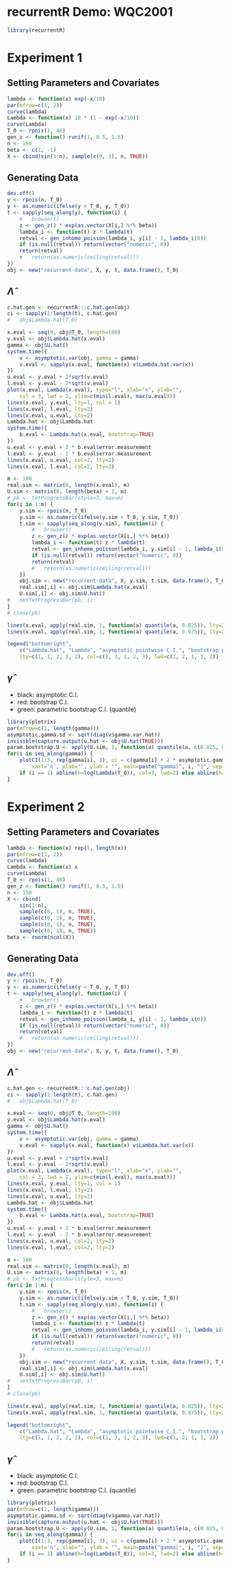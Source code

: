 # recurrentR Demo: WQC2001

```r
library(recurrentR)
```

# Experiment 1

## Setting Parameters and Covariates

```r
lambda <- function(x) exp(-x/10)
par(mfrow=c(1, 2))
curve(lambda)
Lambda <- function(x) 10 * (1 - exp(-x/10))
curve(Lambda)
T_0 <- rpois(1, 40)
gen_z <- function() runif(1, 0.5, 1.5)
n <- 150
beta <- c(1, -1)
X <- cbind(sin(1:n), sample(c(0, 1), n, TRUE))
```

## Generating Data

```r
dev.off()
y <- rpois(n, T_0)
y <- as.numeric(ifelse(y < T_0, y, T_0))
t <- sapply(seq_along(y), function(i) {
	# 	browser()
	z <- gen_z() * exp(as.vector(X[i,] %*% beta))
	lambda_i <- function(t) z * lambda(t)
	retval <- gen_inhomo_poisson(lambda_i, y[i] - 1, lambda_i(0))
	if (is.null(retval)) return(vector("numeric", 0))
	return(retval)
	# 	return(as.numeric(ceiling(retval)))
})
obj <- new("recurrent-data", X, y, t, data.frame(), T_0)
```

## $\hat{\Lambda}$

```r
c.hat.gen <- recurrentR:::c.hat.gen(obj)
ci <- sapply(1:length(t), c.hat.gen)
# 	obj$Lambda.hat(T_0)

x.eval <- seq(0, obj@T_0, length=100)
y.eval <- obj$Lambda.hat(x.eval)
gamma <- obj$U.hat()
system.time({
	v <- asymptotic.var(obj, gamma = gamma)
	v.eval <- sapply(x.eval, function(x) v$Lambda.hat.var(x))
})
u.eval <- y.eval + 2*sqrt(v.eval)
l.eval <- y.eval - 2*sqrt(v.eval)
plot(x.eval, Lambda(x.eval), type="l", xlab="x", ylab="", 
	col = 3, lwd = 2, ylim=c(min(l.eval), max(u.eval)))
lines(x.eval, y.eval, lty=1, col = 1)
lines(x.eval, l.eval, lty=2)
lines(x.eval, u.eval, lty=2)
Lambda.hat <- obj$Lambda.hat
system.time({
	b.eval <- Lambda.hat(x.eval, bootstrap=TRUE)
})
u.eval <- y.eval + 2 * b.eval$error.measurement
l.eval <- y.eval - 2 * b.eval$error.measurement
lines(x.eval, u.eval, col=2, lty=2)
lines(x.eval, l.eval, col=2, lty=2)

m <- 100
real.sim <- matrix(0, length(x.eval), m)
U.sim <- matrix(0, length(beta) + 1, m)
# pb <- txtProgressBar(style=3, max=m)
for(i in 1:m) {
	y.sim <- rpois(n, T_0)
	y.sim <- as.numeric(ifelse(y.sim < T_0, y.sim, T_0))
	t.sim <- sapply(seq_along(y.sim), function(i) {
		# 	browser()
		z <- gen_z() * exp(as.vector(X[i,] %*% beta))
		lambda_i <- function(t) z * lambda(t)
		retval <- gen_inhomo_poisson(lambda_i, y.sim[i] - 1, lambda_i(0))
		if (is.null(retval)) return(vector("numeric", 0))
		return(retval)
		# 	return(as.numeric(ceiling(retval)))
	})
	obj.sim <- new("recurrent-data", X, y.sim, t.sim, data.frame(), T_0)
	real.sim[,i] <- obj.sim$Lambda.hat(x.eval)
	U.sim[,i] <- obj.sim$U.hat()
# 	setTxtProgressBar(pb, i)
}
# close(pb)

lines(x.eval, apply(real.sim, 1, function(a) quantile(a, 0.025)), lty=2, col=3, lwd=2)
lines(x.eval, apply(real.sim, 1, function(a) quantile(a, 0.975)), lty=2, col=3, lwd=2)

legend("bottomright", 
	c("Lambda.hat", "Lambda", "asymptotic pointwise C.I.", "bootstrap pointwise C.I.", "parametric bootstrap pointwise C.I."), 
	lty=c(1, 1, 2, 2, 2), col=c(1, 3, 1, 2, 3), lwd=c(1, 2, 1, 1, 2))
```

## $\hat{\gamma}$

- black: asymptotic C.I.
- red: bootstrap C.I.
- green: parametric bootstrap C.I. (quantile)

```r
library(plotrix)
par(mfrow=c(1, length(gamma)))
asymptotic.gamma.sd <- sqrt(diag(v$gamma.var.hat))
invisible(capture.output(u.hat <- obj$U.hat(TRUE)))
param.bootstrap.U <- apply(U.sim, 1, function(a) quantile(a, c(0.025, 0.975)))
for(i in seq_along(gamma)) {
	plotCI(1:3, rep(gamma[i], 3), ui = c(gamma[i] + 2 * asymptotic.gamma.sd[i], gamma[i] + 2 * u.hat$error.measurement[i], param.bootstrap.U[2,i]), li=c(gamma[i] - 2 * asymptotic.gamma.sd[i], gamma[i] - 2 * u.hat$error.measurement[i], param.bootstrap.U[1,i]), 
		xaxt='n', xlab="", ylab = "", main=paste("gamma[", i, "]", sep=""), col=c(1,2,3), bty="n", xlim=c(0,3))
	if (i == 1) abline(h=log(Lambda(T_0)), col=3, lwd=2) else abline(h=beta[i-1], col=3, lwd=2)
}
```

# Experiment 2

## Setting Parameters and Covariates

```r
lambda <- function(x) rep(1, length(x))
par(mfrow=c(1, 2))
curve(lambda)
Lambda <- function(x) x
curve(Lambda)
T_0 <- rpois(1, 40)
gen_z <- function() runif(1, 0.5, 1.5)
n <- 150
X <- cbind(
	sin(1:n), 
	sample(c(0, 1), n, TRUE), 
	sample(c(0, 1), n, TRUE), 
	sample(c(0, 1), n, TRUE), 
	sample(c(0, 1), n, TRUE))
beta <- rnorm(ncol(X))
```

## Generating Data

```r
dev.off()
y <- rpois(n, T_0)
y <- as.numeric(ifelse(y < T_0, y, T_0))
t <- sapply(seq_along(y), function(i) {
	# 	browser()
	z <- gen_z() * exp(as.vector(X[i,] %*% beta))
	lambda_i <- function(t) z * lambda(t)
	retval <- gen_inhomo_poisson(lambda_i, y[i] - 1, lambda_i(0))
	if (is.null(retval)) return(vector("numeric", 0))
	return(retval)
	# 	return(as.numeric(ceiling(retval)))
})
obj <- new("recurrent-data", X, y, t, data.frame(), T_0)
```

## $\hat{\Lambda}$

```r
c.hat.gen <- recurrentR:::c.hat.gen(obj)
ci <- sapply(1:length(t), c.hat.gen)
# 	obj$Lambda.hat(T_0)

x.eval <- seq(0, obj@T_0, length=100)
y.eval <- obj$Lambda.hat(x.eval)
gamma <- obj$U.hat()
system.time({
	v <- asymptotic.var(obj, gamma = gamma)
	v.eval <- sapply(x.eval, function(x) v$Lambda.hat.var(x))
})
u.eval <- y.eval + 2*sqrt(v.eval)
l.eval <- y.eval - 2*sqrt(v.eval)
plot(x.eval, Lambda(x.eval), type="l", xlab="x", ylab="", 
	col = 3, lwd = 2, ylim=c(min(l.eval), max(u.eval)))
lines(x.eval, y.eval, lty=1, col = 1)
lines(x.eval, l.eval, lty=2)
lines(x.eval, u.eval, lty=2)
Lambda.hat <- obj$Lambda.hat
system.time({
	b.eval <- Lambda.hat(x.eval, bootstrap=TRUE)
})
u.eval <- y.eval + 2 * b.eval$error.measurement
l.eval <- y.eval - 2 * b.eval$error.measurement
lines(x.eval, u.eval, col=2, lty=2)
lines(x.eval, l.eval, col=2, lty=2)

m <- 100
real.sim <- matrix(0, length(x.eval), m)
U.sim <- matrix(0, length(beta) + 1, m)
# pb <- txtProgressBar(style=3, max=m)
for(i in 1:m) {
	y.sim <- rpois(n, T_0)
	y.sim <- as.numeric(ifelse(y.sim < T_0, y.sim, T_0))
	t.sim <- sapply(seq_along(y.sim), function(i) {
		# 	browser()
		z <- gen_z() * exp(as.vector(X[i,] %*% beta))
		lambda_i <- function(t) z * lambda(t)
		retval <- gen_inhomo_poisson(lambda_i, y.sim[i] - 1, lambda_i(0))
		if (is.null(retval)) return(vector("numeric", 0))
		return(retval)
		# 	return(as.numeric(ceiling(retval)))
	})
	obj.sim <- new("recurrent-data", X, y.sim, t.sim, data.frame(), T_0)
	real.sim[,i] <- obj.sim$Lambda.hat(x.eval)
	U.sim[,i] <- obj.sim$U.hat()
# 	setTxtProgressBar(pb, i)
}
# close(pb)

lines(x.eval, apply(real.sim, 1, function(a) quantile(a, 0.025)), lty=2, col=3, lwd=2)
lines(x.eval, apply(real.sim, 1, function(a) quantile(a, 0.975)), lty=2, col=3, lwd=2)

legend("bottomright", 
	c("Lambda.hat", "Lambda", "asymptotic pointwise C.I.", "bootstrap pointwise C.I.", "parametric bootstrap pointwise C.I."), 
	lty=c(1, 1, 2, 2, 2), col=c(1, 3, 1, 2, 3), lwd=c(1, 2, 1, 1, 2))
```

## $\hat{\gamma}$

- black: asymptotic C.I.
- red: bootstrap C.I.
- green: parametric bootstrap C.I. (quantile)

```r
library(plotrix)
par(mfrow=c(1, length(gamma)))
asymptotic.gamma.sd <- sqrt(diag(v$gamma.var.hat))
invisible(capture.output(u.hat <- obj$U.hat(TRUE)))
param.bootstrap.U <- apply(U.sim, 1, function(a) quantile(a, c(0.025, 0.975)))
for(i in seq_along(gamma)) {
	plotCI(1:3, rep(gamma[i], 3), ui = c(gamma[i] + 2 * asymptotic.gamma.sd[i], gamma[i] + 2 * u.hat$error.measurement[i], param.bootstrap.U[2,i]), li=c(gamma[i] - 2 * asymptotic.gamma.sd[i], gamma[i] - 2 * u.hat$error.measurement[i], param.bootstrap.U[1,i]), 
		xaxt='n', xlab="", ylab = "", main=paste("gamma[", i, "]", sep=""), col=c(1,2,3), bty="n", xlim=c(0,3))
	if (i == 1) abline(h=log(Lambda(T_0)), col=3, lwd=2) else abline(h=beta[i-1], col=3, lwd=2)
}
```
